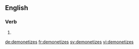 ==English==

===Verb===
{{head|en|verb form}}

# {{en-third-person singular of|demonetize}}

[[de:demonetizes]]
[[fr:demonetizes]]
[[sv:demonetizes]]
[[vi:demonetizes]]